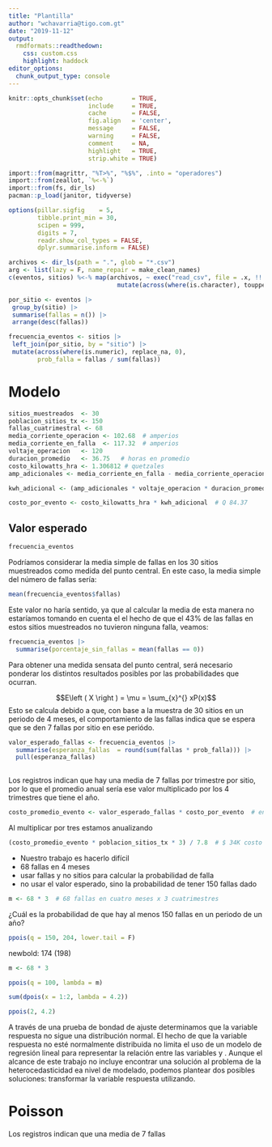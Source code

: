 ---
title: "Plantilla"
author: "wchavarria@tigo.com.gt"
date: "2019-11-12"
output: 
  rmdformats::readthedown:
    css: custom.css
    highlight: haddock
editor_options: 
  chunk_output_type: console
---

```{r, include = FALSE}
knitr::opts_chunk$set(echo        = TRUE, 
                      include     = TRUE,
                      cache       = FALSE,
                      fig.align   = 'center',
                      message     = FALSE,
                      warning     = FALSE, 
                      comment     = NA, 
                      highlight   = TRUE,
                      strip.white = TRUE)
```


```{r}
import::from(magrittr, "%T>%", "%$%", .into = "operadores")
import::from(zeallot, `%<-%`)
import::from(fs, dir_ls)
pacman::p_load(janitor, tidyverse)
```


```{r}
options(pillar.sigfig    = 5,
        tibble.print_min = 30,
        scipen = 999,
        digits = 7,
        readr.show_col_types = FALSE,
        dplyr.summarise.inform = FALSE)
```

```{r}
archivos <- dir_ls(path = ".", glob = "*.csv")
arg <- list(lazy = F, name_repair = make_clean_names)
c(eventos, sitios) %<-% map(archivos, ~ exec("read_csv", file = .x, !!!arg) |> 
                              mutate(across(where(is.character), toupper)))
```

```{r}
por_sitio <- eventos |>
 group_by(sitio) |>
 summarise(fallas = n()) |> 
 arrange(desc(fallas))
```

```{r}
frecuencia_eventos <- sitios |> 
 left_join(por_sitio, by = "sitio") |> 
 mutate(across(where(is.numeric), replace_na, 0),
        prob_falla = fallas / sum(fallas))
```

# Modelo

```{r}
sitios_muestreados  <- 30
poblacion_sitios_tx <- 150
fallas_cuatrimestral <- 68
media_corriente_operacion <- 102.68  # amperios
media_corriente_en_falla  <- 117.32  # amperios
voltaje_operacion   <- 120
duracion_promedio   <- 36.75   # horas en promedio
costo_kilowatts_hra <- 1.306812 # quetzales
amp_adicionales <- media_corriente_en_falla - media_corriente_operacion # 14.64 amperios
```


```{r}
kwh_adicional <- (amp_adicionales * voltaje_operacion * duracion_promedio) / 1000  # 64.56 kwh adicionales en promedio x evento
```

```{r}
costo_por_evento <- costo_kilowatts_hra * kwh_adicional  # Q 84.37
```


## Valor esperado

```{r}
frecuencia_eventos
```


Podríamos considerar la media simple de fallas en los 30 sitios muestreados como medida del
punto central.  En este caso, la media simple del número de fallas sería:

```{r}
mean(frecuencia_eventos$fallas)
```

Este valor no haría sentido, ya que al calcular la media de esta manera no estaríamos
tomando en cuenta el el hecho de que el 43% de las fallas en estos sitios muestreados no
tuvieron ninguna falla, veamos:

```{r}
frecuencia_eventos |> 
  summarise(porcentaje_sin_fallas = mean(fallas == 0))
```

Para obtener una medida sensata del punto central, será necesario ponderar los distintos
resultados posibles por las probabilidades que ocurran.

$$E\left ( X \right ) = \mu = \sum_{x}^{} xP(x)$$
Esto se calcula debido a que, con base a la muestra de 30 sitios en un periodo de 4 meses,
el comportamiento de las fallas indica que se espera que se den 7 fallas por sitio en ese
periódo.

```{r}
valor_esperado_fallas <- frecuencia_eventos |>
  summarise(esperanza_fallas  = round(sum(fallas * prob_falla))) |> 
  pull(esperanza_fallas)
           
```

Los registros indican que hay una media de 7 fallas por trimestre por sitio, por lo que el
promedio anual sería ese valor multiplicado por los 4 trimestres que tiene el año.

```{r}
costo_promedio_evento <- valor_esperado_fallas * costo_por_evento  # en cada cuatrimestre
```

Al multiplicar por tres estamos anualizando

```{r}
(costo_promedio_evento * poblacion_sitios_tx * 3) / 7.8  # $ 34K costo anual de fallas en 150 sitios
```


 - Nuestro trabajo es hacerlo difícil
 - 68 fallas en 4 meses
 - usar fallas y no sitios para calcular la probabilidad de falla
 - no usar el valor esperado, sino la probabilidad de tener 150 fallas dado 
 
```{r}
m <- 68 * 3  # 68 fallas en cuatro meses x 3 cuatrimestres
```
 
¿Cuál es la probabilidad de que hay al menos 150 fallas en un periodo de un año? 

```{r}
ppois(q = 150, 204, lower.tail = F)
```
 
 newbold: 174 (198)
 
```{r}
m <- 68 * 3
```
 
```{r}
ppois(q = 100, lambda = m)
```
 
```{r}
sum(dpois(x = 1:2, lambda = 4.2))
```
 
```{r}
ppois(2, 4.2)
```
 


A través de una prueba de bondad de ajuste determinamos que la variable respuesta \va{income}
no sigue una distribución normal. El hecho de que la variable respuesta no esté normalmente
distribuida no limita el uso de un modelo de regresión lineal para representar la relación
entre las variables \va{income} y \va{age}. Aunque el alcance de este trabajo no incluye
encontrar una solución al problema de la heterocedasticidad ea nivel de modelado, podemos
plantear dos posibles soluciones: transformar la variable respuesta utilizando.












# Poisson

Los registros indican que una media de 7 fallas